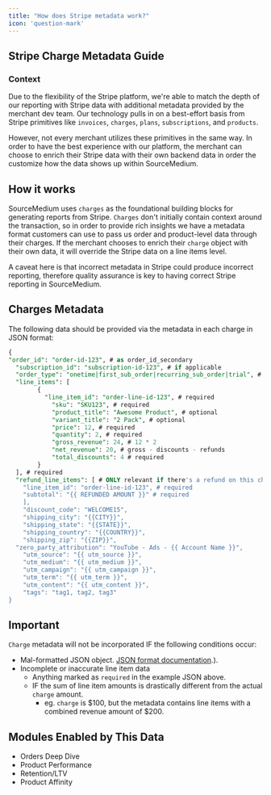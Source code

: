 ```yaml
---
title: "How does Stripe metadata work?"
icon: 'question-mark'
---
```



## Stripe Charge Metadata Guide

### Context

Due to the flexibility of the Stripe platform, we're able to match the depth of our reporting with Stripe data with additional metadata provided by the merchant dev team. Our technology pulls in on a best-effort basis from Stripe primitives like `invoices`, `charges`, `plans`, `subscriptions`, and `products`. 

However, not every merchant utilizes these primitives in the same way. In order to have the best experience with our platform, the merchant can choose to enrich their Stripe data with their own backend data in order the customize how the data shows up within SourceMedium.

## How it works

SourceMedium uses `charges` as the foundational building blocks for generating reports from Stripe. `Charges` don't initially contain context around the transaction, so in order to provide rich insights we have a metadata format customers can use to pass us order and product-level data through their charges. 
If the merchant chooses to enrich their `charge` object with their own data, it will override the Stripe data on a line items level. 

A caveat here is that incorrect metadata in Stripe could produce incorrect reporting, therefore quality assurance is key to having correct Stripe reporting in SourceMedium.

## Charges Metadata

The following data should be provided via the metadata in each charge in JSON format:

<Accordion title = "Example of complete metadata (in JSON form) for a given charge with refunds">

```sql
{
"order_id": "order-id-123", # as order_id_secondary
  "subscription_id": "subscription-id-123", # if applicable
  "order_type": "onetime|first_sub_order|recurring_sub_order|trial", # required
  "line_items": [
		{
		  "line_item_id": "order-line-id-123", # required
			"sku": "SKU123", # required
			"product_title": "Awesome Product", # optional
			"variant_title": "2 Pack", # optional
			"price": 12, # required
			"quantity": 2, # required
			"gross_revenue": 24, # 12 * 2
			"net_revenue": 20, # gross - discounts - refunds 
			"total_discounts": 4 # required
		}
  ], # required
  "refund_line_items": [ # ONLY relevant if there's a refund on this charge.
    "line_item_id": "order-line-id-123", # required
    "subtotal": "{{ REFUNDED AMOUNT }}" # required
  	],
	"discount_code": "WELCOME15", 
	"shipping_city": "{{CITY}}", 
	"shipping_state": "{{STATE}}", 
	"shipping_country": "{{COUNTRY}}",
	"shipping_zip": "{{ZIP}}", 
  "zero_party_attribution": "YouTube - Ads - {{ Account Name }}", 
	"utm_source": "{{ utm_source }}", 
	"utm_medium": "{{ utm_medium }}", 
	"utm_campaign": "{{ utm_campaign }}", 
	"utm_term": "{{ utm_term }}", 
	"utm_content": "{{ utm_content }}", 
	"tags": "tag1, tag2, tag3"
}
```

</Accordion>

## Important

`Charge` metadata will not be incorporated IF the following conditions occur:

- Mal-formatted JSON object. [JSON format documentation](https://developer.mozilla.org/en-US/docs/Learn/JavaScript/Objects/JSON#:~:text=JavaScript%20Object%20Notation%20(JSON)%20is,page%2C%20or%20vice%20versa).).
- Incomplete or inaccurate line item data
    - Anything marked as `required` in the example JSON above.
    - IF the sum of line item amounts is drastically different from the actual `charge` amount.
        - eg. `charge` is \$100, but the metadata contains line items with a combined revenue amount of \$200.

## Modules Enabled by This Data

- Orders Deep Dive
- Product Performance
- Retention/LTV
- Product Affinity